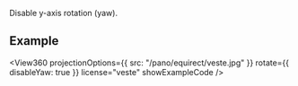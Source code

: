 
<OptionDescriptor type="boolean" defaultVal="false" added="4.0.0" />

Disable y-axis rotation (yaw).

## Example
<View360
  projectionOptions={{
    src: "/pano/equirect/veste.jpg"
  }}
  rotate={{
    disableYaw: true
  }}
  license="veste"
  showExampleCode />
